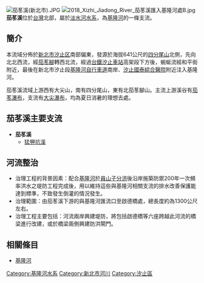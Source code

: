 {{Infobox river
| river_name = 茄苳溪
| native_name =
| other_name = 
| etymology =
| image_name =
| image_size =
| caption    =
| origin     = [[四分尾山|四分尾山]]北側
| mouth      = 
| river_system = [[基隆河|基隆河]]
| location   = [[新北市|新北市]][[汐止區|汐止區]]
| length     = 
| elevation  = {{convert|641|m|}}
| mouth_elevation =
| discharge  =
| watershed  = 
| left_tribs =
| right_tribs =
}}
[[File:茄苳溪(新北市).JPG|thumb]]
[[File:2018_Xizhi_Jiadong_River_茄苳溪匯入基隆河處B.jpg|thumb]]
'''茄苳溪'''位於[[台灣|台灣]]北部，屬於[[淡水河|淡水河]][[水系|水系]]，為[[基隆河|基隆河]]的一條支流。

==簡介==
本流域分佈於[[新北市|新北市]][[汐止区|汐止区]]南部偏東，發源於海拔641公尺的[[四分尾山|四分尾山]]北側，先向北北西流，經[[茄苳腳_(新北市)|茄苳腳]]轉西北流，經過[[台鐵|台鐵]][[汐止車站|汐止車站]]高架段下方後，蜿蜒流經和平街附近，最後在新北市汐止段[[基隆河自行車道|基隆河自行車道]]南岸、[[國泰醫療財團法人|汐止國泰綜合醫院]]附近注入基隆河。

茄苳溪流域上游西有大尖山，南有四分尾山，東有北茄苳腳山。主流上游溪谷有[[茄苳瀑布|茄苳瀑布]]，支流有[[大尖瀑布|大尖瀑布]]，均為夏日消暑的理想去處。

==茄苳溪主要支流== 
*'''茄苳溪'''
**[[猛狎坑溪|猛狎坑溪]]
==河流整治==
*治理工程的背景因素：配合[[基隆河|基隆河]]於[[員山子分洪道|員山子分洪]]後沿岸施築防禦200年一次頻率洪水之堤防工程完成後，用以維持這些與基隆河相關支流的排水改善保護能達到標準，不致發生倒灌的情況發生。
*治理範圍：由茄苳溪下游的與基隆河匯流口至啟德橋處，總長度約為1300公尺左右。
*治理工程主要包括：河流兩岸興建堤防，將包括啟德橋等六座跨越此河流的橋梁進行改建，或於橋梁兩側興建防洪閘門。

==相關條目==
*[[基隆河|基隆河]]

{{淡水河}}

[[Category:基隆河水系|Category:基隆河水系]]
[[Category:新北市河川|Category:新北市河川]]
[[Category:汐止區|Category:汐止區]]